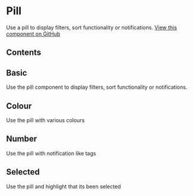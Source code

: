 # Pill
Use a pill to display filters, sort functionality or notifications. [View this component on GitHub](https://github.com/UKHO/admiralty-design-system/tree/main/packages/core/src/components/pill)

## Contents

## Basic
Use the pill component to display filters, sort functionality or notifications.


<Basic />

## Colour
Use the pill with various colours


<Colours />

## Number
Use the pill with notification like tags


<Numbers />

## Selected
Use the pill and highlight that its been selected


<Selected />

